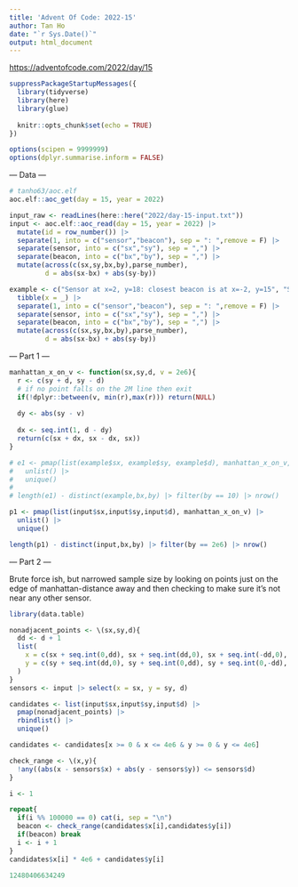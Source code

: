 ```yaml
---
title: 'Advent Of Code: 2022-15'
author: Tan Ho
date: "`r Sys.Date()`"
output: html_document
---
```


<https://adventofcode.com/2022/day/15>

```r
suppressPackageStartupMessages({
  library(tidyverse)
  library(here)
  library(glue)
  
  knitr::opts_chunk$set(echo = TRUE)
})

options(scipen = 9999999)
options(dplyr.summarise.inform = FALSE)
```

--- Data ---

```r
# tanho63/aoc.elf
aoc.elf::aoc_get(day = 15, year = 2022)
```

```r
input_raw <- readLines(here::here("2022/day-15-input.txt"))
input <- aoc.elf::aoc_read(day = 15, year = 2022) |> 
  mutate(id = row_number()) |> 
  separate(1, into = c("sensor","beacon"), sep = ": ",remove = F) |> 
  separate(sensor, into = c("sx","sy"), sep = ",") |> 
  separate(beacon, into = c("bx","by"), sep = ",") |> 
  mutate(across(c(sx,sy,bx,by),parse_number),
         d = abs(sx-bx) + abs(sy-by))

example <- c("Sensor at x=2, y=18: closest beacon is at x=-2, y=15", "Sensor at x=9, y=16: closest beacon is at x=10, y=16", "Sensor at x=13, y=2: closest beacon is at x=15, y=3", "Sensor at x=12, y=14: closest beacon is at x=10, y=16", "Sensor at x=10, y=20: closest beacon is at x=10, y=16", "Sensor at x=14, y=17: closest beacon is at x=10, y=16", "Sensor at x=8, y=7: closest beacon is at x=2, y=10", "Sensor at x=2, y=0: closest beacon is at x=2, y=10", "Sensor at x=0, y=11: closest beacon is at x=2, y=10", "Sensor at x=20, y=14: closest beacon is at x=25, y=17", "Sensor at x=17, y=20: closest beacon is at x=21, y=22", "Sensor at x=16, y=7: closest beacon is at x=15, y=3", "Sensor at x=14, y=3: closest beacon is at x=15, y=3", "Sensor at x=20, y=1: closest beacon is at x=15, y=3") |> 
  tibble(x = _) |> 
  separate(1, into = c("sensor","beacon"), sep = ": ",remove = F) |> 
  separate(sensor, into = c("sx","sy"), sep = ",") |> 
  separate(beacon, into = c("bx","by"), sep = ",") |> 
  mutate(across(c(sx,sy,bx,by),parse_number),
         d = abs(sx-bx) + abs(sy-by))


```

--- Part 1 ---

```r

manhattan_x_on_v <- function(sx,sy,d, v = 2e6){
  r <- c(sy + d, sy - d)
  # if no point falls on the 2M line then exit
  if(!dplyr::between(v, min(r),max(r))) return(NULL)
  
  dy <- abs(sy - v)
  
  dx <- seq.int(1, d - dy)
  return(c(sx + dx, sx - dx, sx))
}

# e1 <- pmap(list(example$sx, example$sy, example$d), manhattan_x_on_v, v = 10) |> 
#   unlist() |> 
#   unique()
# 
# length(e1) - distinct(example,bx,by) |> filter(by == 10) |> nrow()

p1 <- pmap(list(input$sx,input$sy,input$d), manhattan_x_on_v) |> 
  unlist() |> 
  unique()

length(p1) - distinct(input,bx,by) |> filter(by == 2e6) |> nrow()

```

--- Part 2 ---

Brute force ish, but narrowed sample size by looking on points just on the edge of manhattan-distance away and then checking to make sure it's not near any other sensor.
```r
library(data.table)

nonadjacent_points <- \(sx,sy,d){
  dd <- d + 1
  list(
    x = c(sx + seq.int(0,dd), sx + seq.int(dd,0), sx + seq.int(-dd,0), sx + seq.int(0,-dd)),
    y = c(sy + seq.int(dd,0), sy + seq.int(0,dd), sy + seq.int(0,-dd), sy + seq.int(-dd,0))
  )
}
sensors <- input |> select(x = sx, y = sy, d)

candidates <- list(input$sx,input$sy,input$d) |> 
  pmap(nonadjacent_points) |> 
  rbindlist() |> 
  unique()

candidates <- candidates[x >= 0 & x <= 4e6 & y >= 0 & y <= 4e6]

check_range <- \(x,y){
  !any((abs(x - sensors$x) + abs(y - sensors$y)) <= sensors$d)
}

i <- 1

repeat{
  if(i %% 100000 == 0) cat(i, sep = "\n")
  beacon <- check_range(candidates$x[i],candidates$y[i])
  if(beacon) break
  i <- i + 1
}
candidates$x[i] * 4e6 + candidates$y[i]
```
```r
12480406634249
```

